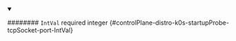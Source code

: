 
<details className="config-field" data-expandable="false" open>
<summary>

######## `IntVal` <span className="config-field-required" data-required="false">required</span> <span className="config-field-type">integer</span> <span className="config-field-default"></span> <span className="config-field-enum"></span> {#controlPlane-distro-k0s-startupProbe-tcpSocket-port-IntVal}



</summary>



</details>
